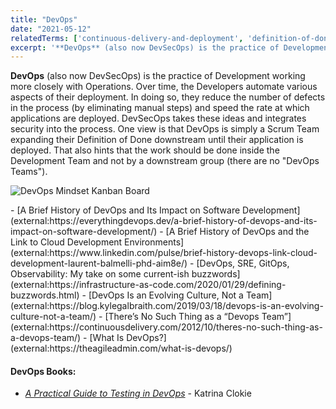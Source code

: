 ```yaml
---
title: "DevOps"
date: "2021-05-12"
relatedTerms: ['continuous-delivery-and-deployment', 'definition-of-done']
excerpt: '**DevOps** (also now DevSecOps) is the practice of Development working more closely with'
---
```


**DevOps** (also now DevSecOps) is the practice of Development working more closely with Operations. Over time, the Developers automate various aspects of their deployment. In doing so, they reduce the number of defects in the process (by eliminating manual steps) and speed the rate at which applications are deployed. DevSecOps takes these ideas and integrates security into the process. One view is that DevOps is simply a Scrum Team expanding their Definition of Done downstream until their application is deployed. That also hints that the work should be done inside the Development Team and not by a downstream group (there are no "DevOps Teams").

![DevOps Mindset Kanban Board](src/content/glossary/devops/images/DevOps-Mindset-Kanban-Board-simple-1024x230.png)

<HighlightBox heading="Resource Links" variant="resourceLinks">
- [A Brief History of DevOps and Its Impact on Software Development](external:https://everythingdevops.dev/a-brief-history-of-devops-and-its-impact-on-software-development/)
- [A Brief History of DevOps and the Link to Cloud Development Environments](external:https://www.linkedin.com/pulse/brief-history-devops-link-cloud-development-laurent-balmelli-phd-aim8e/)
- [DevOps, SRE, GitOps, Observability: My take on some current-ish buzzwords](external:https://infrastructure-as-code.com/2020/01/29/defining-buzzwords.html)
- [DevOps Is an Evolving Culture, Not a Team](external:https://blog.kylegalbraith.com/2019/03/18/devops-is-an-evolving-culture-not-a-team/)
- [There’s No Such Thing as a “Devops Team”](external:https://continuousdelivery.com/2012/10/theres-no-such-thing-as-a-devops-team/)
- [What Is DevOps?](external:https://theagileadmin.com/what-is-devops/)

#### DevOps Books:

- _[A Practical Guide to Testing in DevOps](external:https://leanpub.com/testingindevops)_ \- Katrina Clokie
</HighlightBox>
